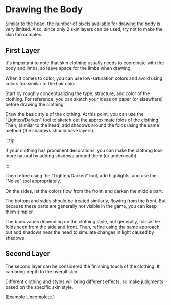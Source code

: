 # Drawing the Body

Similar to the head, the number of pixels available for drawing the body is very limited. Also, since only 2 skin layers can be used, try not to make the skin too complex.

## First Layer

It's important to note that skin clothing usually needs to coordinate with the body and limbs, so leave space for the limbs when drawing.

When it comes to color, you can use low-saturation colors and avoid using colors too similar to the hair color.

Start by roughly conceptualizing the type, structure, and color of the clothing. For reference, you can sketch your ideas on paper (or elsewhere) before drawing the clothing.

Draw the basic style of the clothing. At this point, you can use the "Lighten/Darken" tool to sketch out the approximate folds of the clothing. Then, (similar to the head) add shadows around the folds using the same method (the shadows should have layers).

:::tip

If your clothing has prominent decorations, you can make the clothing look more natural by adding shadows around them (or underneath).

:::

Then refine using the "Lighten/Darken" tool, add highlights, and use the "Noise" tool appropriately.

On the sides, let the colors flow from the front, and darken the middle part.

The bottom and sides should be treated similarly, flowing from the front. But because these parts are generally not visible in the game, you can keep them simpler.

The back varies depending on the clothing style, but generally, follow the folds seen from the side and front. Then, refine using the same approach, but add shadows near the head to simulate changes in light caused by shadows.

## Second Layer

The second layer can be considered the finishing touch of the clothing. It can bring depth to the overall skin.

Different clothing and styles will bring different effects, so make judgments based on the specific skin style.

(Example Uncomplete.)